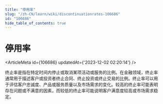 ```yaml
---
title: "停用率"
slug: "/zh-CN/learn/wiki/discontinuationrates-106686"
id: "106686"
hide_table_of_contents: true
---
```



<Breadcrumbs current="停用率" />

# 停用率

<ArticleMeta id={106686} updatedAt={'2023-12-02 02:20:14'} />
<div className='border-solid border-b border-t-0 my-4 border-[var(--ifm-color-gray-300)]' />

终止率是指在特定时间内停止或取消某项活动或服务的比例。在金融领域，终止率通常用于描述客户或投资者终止合同、终止投资或终止交易的比例。终止率可以用于评估客户忠诚度、产品或服务质量以及市场需求的变化。较高的终止率可能表明存在问题或不满意的因素，而较低的终止率可能说明客户满意度较高或市场需求稳定。
